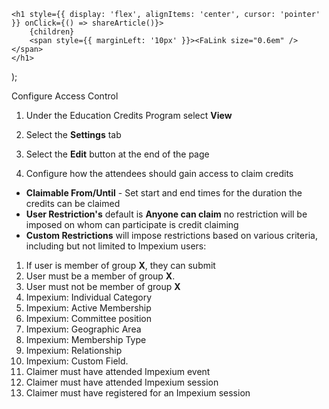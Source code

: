 

    <h1 style={{ display: 'flex', alignItems: 'center', cursor: 'pointer' }} onClick={() => shareArticle()}>
        {children} 
        <span style={{ marginLeft: '10px' }}><FaLink size="0.6em" /></span>
    </h1>
);

<ToastContainer />

<ClickableTitle>Configure Access Control</ClickableTitle>




1. Under the Education Credits Program select **View**


2. Select the **Settings** tab


3. Select the **Edit** button at the end of the page


4. Configure how the attendees should gain access to claim credits


* **Claimable From/Until** - Set start and end times for the duration the credits can be claimed
* **User Restriction's** default is **Anyone can claim** no restriction will be imposed on whom can participate is credit claiming
* **Custom Restrictions** will impose restrictions based on various criteria, including but not limited to Impexium users:

1. If user is member of group **X**, they can submit
2. User must be a member of group **X**.
3. User must not be member of group **X**
4. Impexium: Individual Category
5. Impexium: Active Membership
6. Impexium: Committee position
7. Impexium: Geographic Area
8. Impexium: Membership Type
9. Impexium: Relationship
10. Impexium: Custom Field.
11. Claimer must have attended Impexium event
12. Claimer must have attended Impexium session
13. Claimer must have registered for an Impexium session


